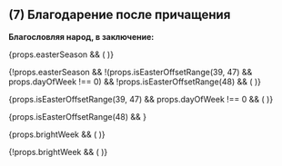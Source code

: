 
## (7) Благодарение после причащения

**Благословляя народ, в заключение:**

<MdxLoader src="Liturgies/Vernie/Blagodarenie/SpasiBozhe" />

{props.easterSeason && (
  <MdxLoader src="Shared/EasterTroparion" />
)}

{!props.easterSeason && !(props.isEasterOffsetRange(39, 47) && props.dayOfWeek !== 0) && !props.isEasterOffsetRange(48) && (
  <MdxLoader src="Liturgies/Vernie/Blagodarenie/MiUzreli" />
)}

{props.isEasterOffsetRange(39, 47) && props.dayOfWeek !== 0 && (
  <MdxLoader src="Shared/AscensionTroparion" />
)}

{props.isEasterOffsetRange(48) && <MdxLoader src="Shared/RoditelskayaTroparion" />}

<MdxLoader src="Liturgies/Vernie/Blagodarenie/Okonchanie" />

{props.brightWeek && (
  <MdxLoader src="Shared/EasterTroparion" />
)}

{!props.brightWeek && (
  <MdxLoader src="Liturgies/Vernie/Blagodarenie/DaIspolnatsa" />
)}
